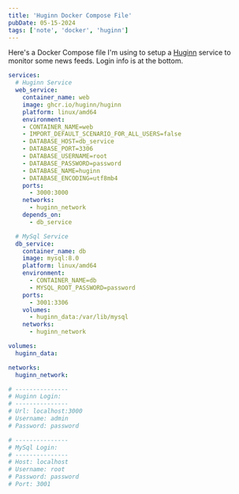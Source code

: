 ```yaml
---
title: 'Huginn Docker Compose File'
pubDate: 05-15-2024
tags: ['note', 'docker', 'huginn']
---
```



Here's a Docker Compose file I'm using to setup a [Huginn](https://github.com/huginn/huginn) service to monitor some news feeds. Login info is at the bottom.

```yml
services:
  # Huginn Service
  web_service:
    container_name: web
    image: ghcr.io/huginn/huginn
    platform: linux/amd64
    environment:
    - CONTAINER_NAME=web
    - IMPORT_DEFAULT_SCENARIO_FOR_ALL_USERS=false
    - DATABASE_HOST=db_service
    - DATABASE_PORT=3306
    - DATABASE_USERNAME=root
    - DATABASE_PASSWORD=password
    - DATABASE_NAME=huginn
    - DATABASE_ENCODING=utf8mb4
    ports:
      - 3000:3000
    networks:
      - huginn_network
    depends_on:
      - db_service

  # MySql Service
  db_service:
    container_name: db
    image: mysql:8.0
    platform: linux/amd64
    environment:
      - CONTAINER_NAME=db
      - MYSQL_ROOT_PASSWORD=password
    ports:
      - 3001:3306
    volumes:
      - huginn_data:/var/lib/mysql
    networks:
      - huginn_network

volumes:
  huginn_data:

networks:
  huginn_network:

# ---------------
# Huginn Login:
# ---------------
# Url: localhost:3000
# Username: admin
# Password: password

# ---------------
# MySql Login:
# ---------------
# Host: localhost
# Username: root
# Password: password
# Port: 3001
```

<CopyButton />